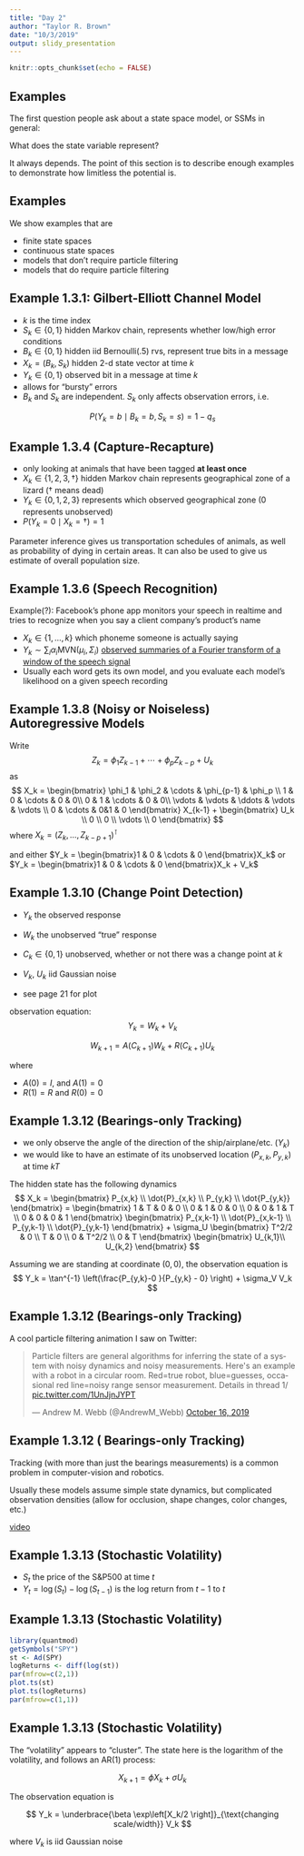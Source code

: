 ```yaml
---
title: "Day 2"
author: "Taylor R. Brown"
date: "10/3/2019"
output: slidy_presentation
---
```


```r
knitr::opts_chunk$set(echo = FALSE)
```

## Examples

The first question people ask about a state space model, or SSMs in general:

What does the state variable represent?

It always depends. The point of this section is to describe enough examples to demonstrate how limitless the potential is.


## Examples

We show examples that are 

- finite state spaces
- continuous state spaces
- models that don't require particle filtering
- models that do require particle filtering

## Example 1.3.1: Gilbert-Elliott Channel Model

- $k$ is the time index
- $S_k \in \{0,1\}$ hidden Markov chain, represents whether low/high error conditions
- $B_k \in \{0,1\}$ hidden iid $\text{Bernoulli}(.5)$ rvs, represent true bits in a message
- $X_k = (B_k,S_k)$ hidden 2-d state vector at time $k$
- $Y_k \in \{0,1\}$ observed bit in a message at time $k$
- allows for "bursty" errors
- $B_k$ and $S_k$ are independent. $S_k$ only affects observation errors, i.e.

$$
P(Y_k = b \mid B_k = b, S_k = s) = 1-q_s
$$

## Example 1.3.4 (Capture-Recapture)

- only looking at animals that have been tagged **at least once**
- $X_k \in \{1,2,3,\dagger\}$ hidden Markov chain represents geographical zone of a lizard ($\dagger$ means dead)
- $Y_k \in \{0,1,2,3\}$ represents which observed geographical zone ($0$ represents unobserved)
- $P(Y_k = 0 \mid X_k = \dagger) = 1$

Parameter inference gives us transportation schedules of animals, as well as probability of dying in certain areas. It can also be used to give us estimate of overall population size. 

## Example 1.3.6 (Speech Recognition)

Example(?): Facebook's phone app monitors your speech in realtime and tries to recognize when you say a client company's product's name

- $X_k \in \{1,\ldots,k\}$ which phoneme someone is actually saying
- $Y_k \sim \sum_{i} \alpha_i \text{MVN}(\mu_i, \Sigma_i)$ [observed summaries of a Fourier transform of a window of the speech signal](https://en.wikipedia.org/wiki/Mel-frequency_cepstrum)
- Usually each word gets its own model, and you evaluate each model's likelihood on a given speech recording

## Example 1.3.8 (Noisy or Noiseless) Autoregressive Models

Write 
$$
Z_{k} = \phi_1 Z_{k-1} + \cdots + \phi_p Z_{k-p} + U_k
$$
as 
$$
X_k = 
\begin{bmatrix}
\phi_1 & \phi_2 & \cdots & \phi_{p-1} & \phi_p \\
1 & 0 & \cdots & 0 & 0\\
0 & 1 & \cdots & 0 & 0\\
\vdots & \vdots & \ddots & \vdots & \vdots \\
0 & \cdots & 0&1 & 0
\end{bmatrix}
X_{k-1} + 
\begin{bmatrix}
U_k \\
0 \\
0 \\
\vdots \\
0
\end{bmatrix}
$$
where $X_k = (Z_k, \ldots, Z_{k-p+1})^\intercal$

and either $Y_k = \begin{bmatrix}1 & 0 & \cdots & 0 \end{bmatrix}X_k$ or $Y_k = \begin{bmatrix}1 & 0 & \cdots & 0 \end{bmatrix}X_k + V_k$


## Example 1.3.10 (Change Point Detection) 

- $Y_k$ the observed response

- $W_k$ the unobserved "true" response

- $C_k \in \{0,1\}$ unobserved, whether or not there was a change point at $k$

- $V_k$, $U_k$ iid Gaussian noise

- see page 21 for plot

observation equation:
$$
Y_k = W_k + V_k
$$

$$
W_{k+1} = A(C_{k+1})W_k + R(C_{k+1})U_{k}
$$

where 

- $A(0) = I$, and $A(1) = 0$
- $R(1) = R$ and $R(0) = 0$


## Example 1.3.12 (Bearings-only Tracking)

- we only observe the angle of the direction of the ship/airplane/etc. ($Y_k$)
- we would like to have an estimate of its unobserved location $(P_{x,k}, P_{y,k})$ at time $kT$

The hidden state has the following dynamics
$$
X_k = 
\begin{bmatrix}
P_{x,k} \\
\dot{P}_{x,k} \\
P_{y,k} \\
\dot{P_{y,k}}
\end{bmatrix}
=
\begin{bmatrix}
1 & T & 0 & 0 \\
0 & 1 & 0 & 0 \\
0 & 0 & 1 & T \\
0 & 0 & 0 & 1
\end{bmatrix}
\begin{bmatrix}
P_{x,k-1} \\
\dot{P}_{x,k-1} \\
P_{y,k-1} \\
\dot{P}_{y,k-1}
\end{bmatrix}
+
\sigma_U
\begin{bmatrix}
T^2/2 & 0 \\
T & 0 \\
0 & T^2/2 \\
0 & T
\end{bmatrix}
\begin{bmatrix}
U_{k,1}\\
U_{k,2}
\end{bmatrix}
$$

Assuming we are standing at coordinate $(0,0)$, the observation equation is
$$
Y_k = \tan^{-1} \left(\frac{P_{y,k}-0 }{P_{y,k} - 0} \right) + \sigma_V V_k
$$

## Example 1.3.12 (Bearings-only Tracking)

A cool particle filtering animation I saw on Twitter:

<blockquote class="twitter-tweet"><p lang="en" dir="ltr">Particle filters are general algorithms for inferring the state of a system with noisy dynamics and noisy measurements. Here&#39;s an example with a robot in a circular room. Red=true robot, blue=guesses, occasional red line=noisy range sensor measurement. Details in thread 1/ <a href="https://t.co/1UnJjnJYPT">pic.twitter.com/1UnJjnJYPT</a></p>&mdash; Andrew M. Webb (@AndrewM_Webb) <a href="https://twitter.com/AndrewM_Webb/status/1184559073913704448?ref_src=twsrc%5Etfw">October 16, 2019</a></blockquote> <script async src="https://platform.twitter.com/widgets.js" charset="utf-8"></script> 


## Example 1.3.12 ( Bearings-only Tracking)

Tracking (with more than just the bearings measurements) is a common problem in computer-vision and robotics.

Usually these models assume simple state dynamics, but complicated observation densities (allow for occlusion, shape changes, color changes, etc.)

[video](https://www.youtube.com/embed/qTD8yVJyhfs)

## Example 1.3.13 (Stochastic Volatility)

- $S_t$ the price of the S\&P500 at time $t$
- $Y_t = \log(S_t) - \log(S_{t-1})$ is the log return from $t-1$ to $t$

## Example 1.3.13 (Stochastic Volatility)

```r
library(quantmod)
getSymbols("SPY")
st <- Ad(SPY)
logReturns <- diff(log(st))
par(mfrow=c(2,1))
plot.ts(st)
plot.ts(logReturns)
par(mfrow=c(1,1))
```


## Example 1.3.13 (Stochastic Volatility)

The "volatility" appears to "cluster". The state here is the logarithm of the volatility, and follows an AR(1) process:

$$
X_{k+1} = \phi X_k + \sigma U_k
$$

The observation equation is

$$
Y_k = \underbrace{\beta \exp\left[X_k/2 \right]}_{\text{changing scale/width}} V_k
$$

where $V_k$ is iid Gaussian noise
